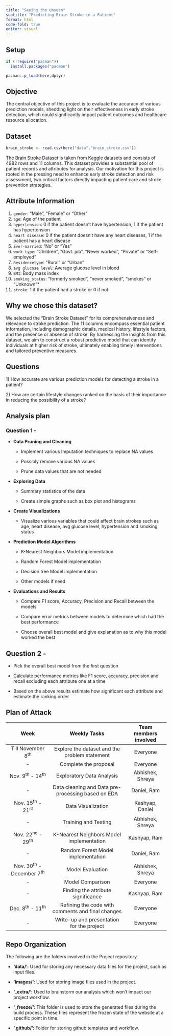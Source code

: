 ```yaml
---
title: "Seeing the Unseen"
subtitle: "Predicting Brain Stroke in a Patient"
format: html
code-fold: true
editor: visual
---
```


## Setup

```r

if (!require("pacman")) 
  install.packages("pacman")

pacman::p_load(here,dplyr)
```

## Objective

The central objective of this project is to evaluate the accuracy of various prediction models, shedding light on their effectiveness in early stroke detection, which could significantly impact patient outcomes and healthcare resource allocation.

## Dataset

```r

brain_stroke <- read.csv(here("data","brain_stroke.csv"))
```

The [Brain Stroke Dataset](https://www.kaggle.com/datasets/jillanisofttech/brain-stroke-dataset) is taken from Kaggle datasets and consists of 4982 rows and 11 columns. This dataset provides a substantial pool of patient records and attributes for analysis. Our motivation for this project is rooted in the pressing need to enhance early stroke detection and risk assessment, two critical factors directly impacting patient care and stroke prevention strategies.

## **Attribute Information**

1)  `gender`: "Male", "Female" or "Other"
2)  `age`: Age of the patient
3)  `hypertension`: 0 if the patient doesn't have hypertension, 1 if the patient has hypertension
4)  `heart disease`: 0 if the patient doesn't have any heart diseases, 1 if the patient has a heart disease
5)  `Ever-married`: "No" or "Yes"
6)  `work type`: "Children", "Govt. job", "Never worked", "Private" or "Self-employed"
7)  `Residencetype`: "Rural" or "Urban"
8)  `avg glucose level`: Average glucose level in blood
9)  `BMI`: Body mass index
10) `smoking_status`: "formerly smoked", "never smoked", "smokes" or "Unknown"\*
11) `stroke`: 1 if the patient had a stroke or 0 if not

## Why we chose this dataset?

We selected the "Brain Stroke Dataset" for its comprehensiveness and relevance to stroke prediction. The 11 columns encompass essential patient information, including demographic details, medical history, lifestyle factors, and the presence or absence of stroke. By harnessing the insights from this dataset, we aim to construct a robust predictive model that can identify individuals at higher risk of stroke, ultimately enabling timely interventions and tailored preventive measures.

## Questions

1\) How accurate are various prediction models for detecting a stroke in a patient?

2\) How are certain lifestyle changes ranked on the basis of their importance in reducing the possibility of a stroke?

## Analysis plan

###  Question 1 -

-   **Data Pruning and Cleaning**

    -   Implement various Imputation techniques to replace NA values

    -   Possibly remove various NA values

    -   Prune data values that are not needed

-   **Exploring Data**

    -   Summary statistics of the data

    -   Create simple graphs such as box plot and histograms

-   **Create Visualizations**

    -   Visualize various variables that could affect brain strokes such as age, heart disease, avg glucose level, hypertension and smoking status

-   **Prediction Model Algorithms**

    -   K-Nearest Neighbors Model implementation

    -   Random Forest Model implementation

    -   Decision tree Model implementation

    -   Other models if need

-   **Evaluations and Results**

    -   Compare F1 score, Accuracy, Precision and Recall between the models

    -   Compare error metrics between models to determine which had the best performance

    -   Choose overall best model and give explanation as to why this model worked the best

## Question 2 - 

-   Pick the overall best model from the first question

-   Calculate performance metrics like F1 score, accuracy, precision and recall excluding each attribute one at a time

-   Based on the above results estimate how significant each attribute and estimate the ranking order

## Plan of Attack

|             Week             |                    Weekly Tasks                    | Team members involved |
|:------------------:|:--------------------------------:|:-----------------:|
|     Till November 8^th^      |   Explore the dataset and the problem statement    |       Everyone        |
|              \-              |               Complete the proposal                |       Everyone        |
|     Nov. 9^th^ - 14^th^      |             Exploratory Data Analysis              |   Abhishek, Shreya    |
|              \-              | Data cleaning and Data pre-processing based on EDA |      Daniel, Ram      |
|     Nov. 15^th^ - 21^st^     |                 Data Visualization                 |    Kashyap, Daniel    |
|              \-              |                Training and Testing                |   Abhishek, Shreya    |
|     Nov. 22^nd^ - 29^th^     |      K-Nearest Neighbors Model implementation      |     Kashyap, Ram      |
|              \-              |         Random Forest Model implementation         |      Daniel, Ram      |
| Nov. 30^th^ - December 7^th^ |                  Model Evaluation                  |   Abhishek, Shreya    |
|              \-              |                  Model Comparison                  |       Everyone        |
|              \-              |         Finding the attribute significance         |     Kashyap, Ram      |
|     Dec. 8^th^ - 11^th^      | Refining the code with comments and final changes  |       Everyone        |
|              \-              |     Write-up and presentation for the project      |       Everyone        |

## Repo Organization

The following are the folders involved in the Project repository.

-   **'data/':** Used for storing any necessary data files for the project, such as input files.

-   **'images/':** Used for storing image files used in the project.

-   **'\_extra/':** Used to brainstorm our analysis which won't impact our project workflow.

-   **'\_freeze/':** This folder is used to store the generated files during the build process. These files represent the frozen state of the website at a specific point in time.

-   **'.github/':** Folder for storing github templates and workflow.
